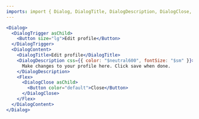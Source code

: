 ```yaml
---
imports: import { Dialog, DialogTitle, DialogDescription, DialogClose, DialogTrigger, DialogContent, Button, Flex } from "@sparrowengg/twigs-react";
---
```


```jsx live play=dialog
<Dialog>
  <DialogTrigger asChild>
    <Button size="lg">Edit profile</Button>
  </DialogTrigger>
  <DialogContent>
    <DialogTitle>Edit profile</DialogTitle>
    <DialogDescription css={{ color: "$neutral600", fontSize: "$sm" }}>
      Make changes to your profile here. Click save when done.
    </DialogDescription>
    <Flex>
      <DialogClose asChild>
        <Button color="default">Close</Button>
      </DialogClose>
    </Flex>
  </DialogContent>
</Dialog>
```

